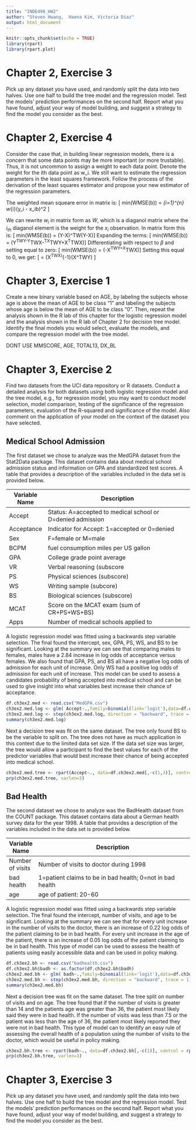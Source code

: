 ```yaml
---
title: "INDE498_HW2"
author: "Steven Hwang, 	Haena Kim, Victoria Diaz"
output: html_document
---
```


```r
knitr::opts_chunk$set(echo = TRUE)
library(rpart)
library(rpart.plot)

```
# Chapter 2, Exercise 3
Pick up any dataset you have used, and randomly split the data into two halves. Use one half to build the tree model and the regression model. Test the models’ prediction performances on the second half. Report what you have found, adjust your way of model building, and suggest a strategy to find the model you consider as the best.
  
# Chapter 2, Exercise 4 
Consider the case that, in building linear regression models, there is a concern that some data points may be more important (or more trustable). Thus, it is not uncommon to assign a weight to each data point. Denote the weight for the ith data point as w_i. We still want to estimate the regression parameters in the least squares framework. Follow the process of the derivation of the least squares estimator and propose your new estimator of the regression parameters.

The weighted mean squeare error in matrix is:
\[ min(WMSE(b)) = \frac{1}{n} \sum_{i=1}^{n} w_{i}(y_i - x_ib)^2 \]

We can rewrite $w_i$ in matrix form as $W$, which is a diaganol matrix where the $i_{th}$ diaganol element is the weight for the $x_{i}$ observation. In matrix form this is:
\[  min(WMSE(b)) = \frac{1}{n} (Y-X\beta)^TW(Y-X\beta)\]
Expanding the terms:
\[  min(WMSE(b)) = \frac{1}{n} (Y^TWY-Y^TWX\beta-\beta^TX^TWY+X^T\beta^TWX\beta)\]
Differentiating with respect to $\beta$ and setting equal to zero:
\[  min(WMSE(b)) = \frac{2}{n} (-X^TWY+X^TWX\beta)\]
Setting this equal to 0, we get:
\[  \hat\beta = (X^TWX)^{-1}(X^TWY) \]



# Chapter 3, Exercise 1
Create a new binary variable based on AGE, by labeling the subjects whose age is above the mean of AGE to be class “1” and labeling the subjects whose age is below the mean of AGE to be class “0”. Then, repeat the analysis shown in the R lab of this chapter for the logistic regression model and the analysis shown in the R lab of Chapter 2 for decision tree model. Identify the final models you would select, evaluate the models, and compare the regression model with the tree model.

DONT USE MMSCORE, AGE, TOTAL13, DX_BL

# Chapter 3, Exercise 2
Find two datasets from the UCI data repository or R datasets. Conduct a detailed analysis for both datasets using both logistic regression model and the tree model, e.g., for regression model, you may want to conduct model selection, model comparison, testing of the significance of the regression parameters, evaluation of the R-squared and significance of the model. Also comment on the application of your model on the context of the dataset you have selected.

## Medical School Admission
The first dataset we chose to analyze was the MedGPA dataset from the Stat2Data package. This dataset contains data about medical school admission status and information on GPA and standardized test scores. A table that provides a description of the variables included in the data set is provided below.

| Variable Name| Description                                                                                 |
|--------------|---------------------------------------------------------------------------------------------|
| Accept       | Status: A=accepted to medical school or D=denied admission                                  |
| Acceptance   | Indicator for Accept: 1=accepted or 0=denied                                                |
| Sex          | F=female or M=male                                                                          |
| BCPM         | fuel consumption miles per US gallon                                                        |
| GPA          | College grade point average                                 |
| VR           | Verbal reasoning (subscore                                 |
| PS           | Physical sciences (subscore)                                  |
| WS           | Writing sample (subcore)                                 |
| BS           | Biological sciences (subscore)                                  |
| MCAT         | Score on the MCAT exam (sum of CR+PS+WS+BS)                                 |
| Apps         | Number of medical schools applied to                                 |

A logistic regression model was fitted using a backwards step variable selection. The final found the intercept, sex, GPA, PS, WS, and BS to be significant. Looking at the summary we can see that comparing males to females, males have a 2.84 increase in log odds of acceptance versus females. We also found that GPA, PS, and BS all have a negative log odds of admission for each unit of increase. Only WS had a positive log odds of admission for each unit of increase. This model can be used to assess a candidates probability of being accepted into medical school and can be used to give insight into what variables best increase their chance of acceptance. 

```r
df.ch3ex2.med <- read.csv("MedGPA.csv")
ch3ex2.med.log <- glm( Accept~.,family=binomial(link='logit'),data=df.ch3ex2.med[,-c(1,3)])
ch3ex2.med.log <- step(ch3ex2.med.log, direction = "backward", trace = 1)
summary(ch3ex2.med.log)
```
Next a decision tree was fit on the same dataset. The tree only found BS to be the variable to split on. The tree does not have as much application in this context due to the limited data set size. If the data set size was larger, the tree would allow a participant to find the best values for each of the predictor variables that would best increase their chance of being accepted into medical school. 

```r
ch3ex2.med.tree <- rpart(Accept~., data=df.ch3ex2.med[,-c(1,3)], control = rpart.control(p = 0.0001))
prp(ch3ex2.med.tree, varlen=3)
```

## Bad Health
The second dataset we chose to analyze was the BadHealth dataset from the COUNT package. This dataset contains data about a German health survey data for the year 1998. A table that provides a description of the variables included in the data set is provided below.

| Variable Name           | Description                                                                                 |
|--------------           |---------------------------------------------------------------------------------------------|
| Number of visits        | Number of visits to doctor during 1998                                 |
| bad health              | 1=patient claims to be in bad health; 0=not in bad health                                               |
| age                     | age of patient: 20-60                                                                          |

A logistic regression model was fitted using a backwards step variable selection. The final found the intercept, number of visits, and age to be significant. Looking at the summary we can see that for every unit increase in the number of visits to the doctor, there is an increase of 0.22 log odds of the patient claiming to be in bad health. For every unit increase in the age of the patient, there is an increase of 0.05 log odds of the patient claiming to be in bad health. This type of model can be used to assess the health of patients using easily accessible data and can be used in policy making.

```r
df.ch3ex2.bh <- read.csv("badhealth.csv")
df.ch3ex2.bh$badh <- as.factor(df.ch3ex2.bh$badh)
ch3ex2.med.bh <- glm( badh~.,family=binomial(link='logit'),data=df.ch3ex2.bh[,-c(1)])
ch3ex2.med.bh <- step(ch3ex2.med.bh, direction = "backward", trace = 1)
summary(ch3ex2.med.bh)
```
Next a decision tree was fit on the same dataset. The tree split on number of visits and on age. The tree found that if the number of visits is greater than 14 and the patients age was greater than 36, the patient most likely said they were in bad health. If the number of visits was less than 7.5 or the patient was less than the age of 36, the patient most likely reported they were not in bad health. This type of model can to identify an easy rule of assessing the overall health of a population using the number of visits to the doctor, which would be useful in policy making.

```r
ch3ex2.bh.tree <- rpart(badh~., data=df.ch3ex2.bh[,-c(1)], control = rpart.control(p = 0.0001))
prp(ch3ex2.bh.tree, varlen=3)
```

# Chapter 3, Exercise 3
Pick up any dataset you have used, and randomly split the data into two halves. Use one half to build the tree model and the regression model. Test the models’ prediction performances on the second half. Report what you have found, adjust your way of model building, and suggest a strategy to find the model you consider as the best.





